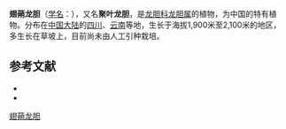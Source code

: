 {{Speciesbox
| name = 翅蒴龙胆
| status = 
| status_system = 
| image =
| genus = Gentiana
| species = decipiens
| authority = H. Smith
}}

'''翅蒴龙胆'''（[[学名|学名]]：{{lang|la|''Gentiana decipiens''}}），又名'''聚叶龙胆'''，是[[龙胆科|龙胆科]][[龙胆属|龙胆属]]的植物，为中国的特有植物。分布在[[中国大陆|中国大陆]]的[[四川|四川]]、[[云南|云南]]等地，生长于海拔1,900米至2,100米的地区，多生长在草坡上，目前尚未由人工引种栽培。

== 参考文献 ==

* {{cite web| url =http://www.bioinfo.cn/db05/KmzwSpecies.php?action=view&id=9349| title =翅蒴龙胆| work =《中国高等植物数据库全库》| publisher =中国科学院微生物研究所| author =昆明植物研究所| accessdate =2009-02-24| deadurl =yes| archiveurl =https://web.archive.org/web/20160305022618/http://www.bioinfo.cn/db05/KmzwSpecies.php?action=view&id=9349| archivedate =2016-03-05}}
* {{CPNI| zh=聚叶龙胆 | id=227-31178 | binomial=Gentiana decipiens | authority=H. Smith | var= | accessdate=2013-01-18}}
{{Taxonbar|from=Q15227466}}

[[Category:龙胆属|翅蒴龙胆]]


{{植物小作品}}